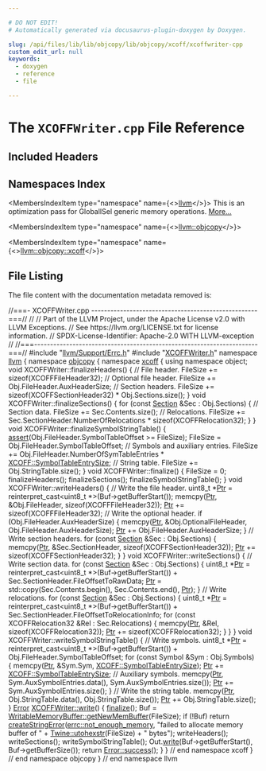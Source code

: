 ```yaml
---

# DO NOT EDIT!
# Automatically generated via docusaurus-plugin-doxygen by Doxygen.

slug: /api/files/lib/lib/objcopy/lib/objcopy/xcoff/xcoffwriter-cpp
custom_edit_url: null
keywords:
  - doxygen
  - reference
  - file

---
```





# The `XCOFFWriter.cpp` File Reference

<DoxygenPage pluginConfig={pluginConfig}>



## Included Headers

<IncludesList>
<IncludesListItem
  filePath="llvm/Support/Errc.h"
  permalink="/docs/api/files/include/include/llvm/include/llvm/support/errc-h"
  isLocal="true" />
<IncludesListItem
  filePath="XCOFFWriter.h"
  permalink="/docs/api/files/lib/lib/objcopy/lib/objcopy/xcoff/xcoffwriter-h"
  isLocal="true" />
</IncludesList>

## Namespaces Index

<MembersIndex>

<MembersIndexItem
  type="namespace"
  name={<><a href="/docs/api/namespaces/llvm">llvm</a></>}>
This is an optimization pass for GlobalISel generic memory operations. <a href="/docs/api/namespaces/llvm/#details">More...</a>
</MembersIndexItem>

<MembersIndexItem
  type="namespace"
  name={<><a href="/docs/api/namespaces/llvm/objcopy">llvm::objcopy</a></>}>
</MembersIndexItem>

<MembersIndexItem
  type="namespace"
  name={<><a href="/docs/api/namespaces/llvm/objcopy/xcoff">llvm::objcopy::xcoff</a></>}>
</MembersIndexItem>

</MembersIndex>


## File Listing

The file content with the documentation metadata removed is:

<ProgramListing>

<Link id="l00001" /><CodeLine lineNumber="1"><Highlight kind="comment">//===- XCOFFWriter.cpp ----------------------------------------------------===//</Highlight><Highlight kind="normal"></Highlight></CodeLine>
<Link id="l00002" /><CodeLine lineNumber="2"><Highlight kind="normal"></Highlight><Highlight kind="comment">//</Highlight><Highlight kind="normal"></Highlight></CodeLine>
<Link id="l00003" /><CodeLine lineNumber="3"><Highlight kind="normal"></Highlight><Highlight kind="comment">// Part of the LLVM Project, under the Apache License v2.0 with LLVM Exceptions.</Highlight><Highlight kind="normal"></Highlight></CodeLine>
<Link id="l00004" /><CodeLine lineNumber="4"><Highlight kind="normal"></Highlight><Highlight kind="comment">// See https://llvm.org/LICENSE.txt for license information.</Highlight><Highlight kind="normal"></Highlight></CodeLine>
<Link id="l00005" /><CodeLine lineNumber="5"><Highlight kind="normal"></Highlight><Highlight kind="comment">// SPDX-License-Identifier: Apache-2.0 WITH LLVM-exception</Highlight><Highlight kind="normal"></Highlight></CodeLine>
<Link id="l00006" /><CodeLine lineNumber="6"><Highlight kind="normal"></Highlight><Highlight kind="comment">//</Highlight><Highlight kind="normal"></Highlight></CodeLine>
<Link id="l00007" /><CodeLine lineNumber="7"><Highlight kind="normal"></Highlight><Highlight kind="comment">//===----------------------------------------------------------------------===//</Highlight><Highlight kind="normal"></Highlight></CodeLine>
<Link id="l00008" /><CodeLine lineNumber="8"><Highlight kind="normal"></Highlight></CodeLine>
<Link id="l00009" /><CodeLine lineNumber="9"><Highlight kind="normal"></Highlight><Highlight kind="preprocessor">#include &quot;<a href="/docs/api/files/include/include/llvm/include/llvm/support/errc-h">llvm/Support/Errc.h</a>&quot;</Highlight><Highlight kind="normal"></Highlight></CodeLine>
<Link id="l00010" /><CodeLine lineNumber="10"><Highlight kind="normal"></Highlight><Highlight kind="preprocessor">#include &quot;<a href="/docs/api/files/lib/lib/objcopy/lib/objcopy/xcoff/xcoffwriter-h">XCOFFWriter.h</a>&quot;</Highlight><Highlight kind="normal"></Highlight></CodeLine>
<Link id="l00011" /><CodeLine lineNumber="11"><Highlight kind="normal"></Highlight></CodeLine>
<Link id="l00012" /><CodeLine lineNumber="12"><Highlight kind="normal"></Highlight><Highlight kind="keyword">namespace </Highlight><Highlight kind="normal"><a href="/docs/api/namespaces/llvm">llvm</a> &#123;</Highlight></CodeLine>
<Link id="l00013" /><CodeLine lineNumber="13"><Highlight kind="normal"></Highlight><Highlight kind="keyword">namespace </Highlight><Highlight kind="normal"><a href="/docs/api/namespaces/llvm/objcopy">objcopy</a> &#123;</Highlight></CodeLine>
<Link id="l00014" /><CodeLine lineNumber="14"><Highlight kind="normal"></Highlight><Highlight kind="keyword">namespace </Highlight><Highlight kind="normal"><a href="/docs/api/namespaces/llvm/objcopy/xcoff">xcoff</a> &#123;</Highlight></CodeLine>
<Link id="l00015" /><CodeLine lineNumber="15"><Highlight kind="normal"></Highlight></CodeLine>
<Link id="l00016" /><CodeLine lineNumber="16"><Highlight kind="normal"></Highlight><Highlight kind="keyword">using namespace </Highlight><Highlight kind="normal">object;</Highlight></CodeLine>
<Link id="l00017" /><CodeLine lineNumber="17"><Highlight kind="normal"></Highlight></CodeLine>
<Link id="l00018" /><CodeLine lineNumber="18"><Highlight kind="normal"></Highlight><Highlight kind="keywordtype">void</Highlight><Highlight kind="normal"> XCOFFWriter::finalizeHeaders() &#123;</Highlight></CodeLine>
<Link id="l00019" /><CodeLine lineNumber="19"><Highlight kind="normal">  </Highlight><Highlight kind="comment">// File header.</Highlight><Highlight kind="normal"></Highlight></CodeLine>
<Link id="l00020" /><CodeLine lineNumber="20"><Highlight kind="normal">  FileSize += </Highlight><Highlight kind="keyword">sizeof</Highlight><Highlight kind="normal">(XCOFFFileHeader32);</Highlight></CodeLine>
<Link id="l00021" /><CodeLine lineNumber="21"><Highlight kind="normal">  </Highlight><Highlight kind="comment">// Optional file header.</Highlight><Highlight kind="normal"></Highlight></CodeLine>
<Link id="l00022" /><CodeLine lineNumber="22"><Highlight kind="normal">  FileSize += Obj.FileHeader.AuxHeaderSize;</Highlight></CodeLine>
<Link id="l00023" /><CodeLine lineNumber="23"><Highlight kind="normal">  </Highlight><Highlight kind="comment">// Section headers.</Highlight><Highlight kind="normal"></Highlight></CodeLine>
<Link id="l00024" /><CodeLine lineNumber="24"><Highlight kind="normal">  FileSize += </Highlight><Highlight kind="keyword">sizeof</Highlight><Highlight kind="normal">(XCOFFSectionHeader32) &#42; Obj.Sections.size();</Highlight></CodeLine>
<Link id="l00025" /><CodeLine lineNumber="25"><Highlight kind="normal">&#125;</Highlight></CodeLine>
<Link id="l00026" /><CodeLine lineNumber="26"><Highlight kind="normal"></Highlight></CodeLine>
<Link id="l00027" /><CodeLine lineNumber="27"><Highlight kind="normal"></Highlight><Highlight kind="keywordtype">void</Highlight><Highlight kind="normal"> XCOFFWriter::finalizeSections() &#123;</Highlight></CodeLine>
<Link id="l00028" /><CodeLine lineNumber="28"><Highlight kind="normal">  </Highlight><Highlight kind="keywordflow">for</Highlight><Highlight kind="normal"> (</Highlight><Highlight kind="keyword">const</Highlight><Highlight kind="normal"> <a href="/docs/api/namespaces/llvm/objcopy/#a88eeb89876019c1a9f2540275fb96457ad2c24d59e0baff4d0155fbdf62590867">Section</a> &amp;Sec : Obj.Sections) &#123;</Highlight></CodeLine>
<Link id="l00029" /><CodeLine lineNumber="29"><Highlight kind="normal">    </Highlight><Highlight kind="comment">// Section data.</Highlight><Highlight kind="normal"></Highlight></CodeLine>
<Link id="l00030" /><CodeLine lineNumber="30"><Highlight kind="normal">    FileSize += Sec.Contents.size();</Highlight></CodeLine>
<Link id="l00031" /><CodeLine lineNumber="31"><Highlight kind="normal">    </Highlight><Highlight kind="comment">// Relocations.</Highlight><Highlight kind="normal"></Highlight></CodeLine>
<Link id="l00032" /><CodeLine lineNumber="32"><Highlight kind="normal">    FileSize +=</Highlight></CodeLine>
<Link id="l00033" /><CodeLine lineNumber="33"><Highlight kind="normal">        Sec.SectionHeader.NumberOfRelocations &#42; </Highlight><Highlight kind="keyword">sizeof</Highlight><Highlight kind="normal">(XCOFFRelocation32);</Highlight></CodeLine>
<Link id="l00034" /><CodeLine lineNumber="34"><Highlight kind="normal">  &#125;</Highlight></CodeLine>
<Link id="l00035" /><CodeLine lineNumber="35"><Highlight kind="normal">&#125;</Highlight></CodeLine>
<Link id="l00036" /><CodeLine lineNumber="36"><Highlight kind="normal"></Highlight></CodeLine>
<Link id="l00037" /><CodeLine lineNumber="37"><Highlight kind="normal"></Highlight><Highlight kind="keywordtype">void</Highlight><Highlight kind="normal"> XCOFFWriter::finalizeSymbolStringTable() &#123;</Highlight></CodeLine>
<Link id="l00038" /><CodeLine lineNumber="38"><Highlight kind="normal">  <a href="/docs/api/files/lib/lib/target/lib/target/amdgpu/silowercontrolflow-cpp/#a4868c5d81c5ccc98c47aeab6244346a0">assert</a>(Obj.FileHeader.SymbolTableOffset &gt;= FileSize);</Highlight></CodeLine>
<Link id="l00039" /><CodeLine lineNumber="39"><Highlight kind="normal">  FileSize = Obj.FileHeader.SymbolTableOffset;</Highlight></CodeLine>
<Link id="l00040" /><CodeLine lineNumber="40"><Highlight kind="normal">  </Highlight><Highlight kind="comment">// Symbols and auxiliary entries.</Highlight><Highlight kind="normal"></Highlight></CodeLine>
<Link id="l00041" /><CodeLine lineNumber="41"><Highlight kind="normal">  FileSize +=</Highlight></CodeLine>
<Link id="l00042" /><CodeLine lineNumber="42"><Highlight kind="normal">      Obj.FileHeader.NumberOfSymTableEntries &#42; <a href="/docs/api/namespaces/llvm/xcoff/#ad0cbda82482585d346b65687e2f3a38a">XCOFF::SymbolTableEntrySize</a>;</Highlight></CodeLine>
<Link id="l00043" /><CodeLine lineNumber="43"><Highlight kind="normal">  </Highlight><Highlight kind="comment">// String table.</Highlight><Highlight kind="normal"></Highlight></CodeLine>
<Link id="l00044" /><CodeLine lineNumber="44"><Highlight kind="normal">  FileSize += Obj.StringTable.size();</Highlight></CodeLine>
<Link id="l00045" /><CodeLine lineNumber="45"><Highlight kind="normal">&#125;</Highlight></CodeLine>
<Link id="l00046" /><CodeLine lineNumber="46"><Highlight kind="normal"></Highlight></CodeLine>
<Link id="l00047" /><CodeLine lineNumber="47"><Highlight kind="normal"></Highlight><Highlight kind="keywordtype">void</Highlight><Highlight kind="normal"> XCOFFWriter::finalize() &#123;</Highlight></CodeLine>
<Link id="l00048" /><CodeLine lineNumber="48"><Highlight kind="normal">  FileSize = 0;</Highlight></CodeLine>
<Link id="l00049" /><CodeLine lineNumber="49"><Highlight kind="normal">  finalizeHeaders();</Highlight></CodeLine>
<Link id="l00050" /><CodeLine lineNumber="50"><Highlight kind="normal">  finalizeSections();</Highlight></CodeLine>
<Link id="l00051" /><CodeLine lineNumber="51"><Highlight kind="normal">  finalizeSymbolStringTable();</Highlight></CodeLine>
<Link id="l00052" /><CodeLine lineNumber="52"><Highlight kind="normal">&#125;</Highlight></CodeLine>
<Link id="l00053" /><CodeLine lineNumber="53"><Highlight kind="normal"></Highlight></CodeLine>
<Link id="l00054" /><CodeLine lineNumber="54"><Highlight kind="normal"></Highlight><Highlight kind="keywordtype">void</Highlight><Highlight kind="normal"> XCOFFWriter::writeHeaders() &#123;</Highlight></CodeLine>
<Link id="l00055" /><CodeLine lineNumber="55"><Highlight kind="normal">  </Highlight><Highlight kind="comment">// Write the file header.</Highlight><Highlight kind="normal"></Highlight></CodeLine>
<Link id="l00056" /><CodeLine lineNumber="56"><Highlight kind="normal">  uint8&#95;t &#42;<a href="/docs/api/files/lib/lib/analysis/targetlibraryinfo-cpp/#aca185e6d0e9f423dbb24440206454872a11dbf501abf829b3ab7049c2d3a8a053">Ptr</a> = </Highlight><Highlight kind="keyword">reinterpret&#95;cast&lt;</Highlight><Highlight kind="normal">uint8&#95;t &#42;</Highlight><Highlight kind="keyword">&gt;</Highlight><Highlight kind="normal">(Buf-&gt;getBufferStart());</Highlight></CodeLine>
<Link id="l00057" /><CodeLine lineNumber="57"><Highlight kind="normal">  memcpy(<a href="/docs/api/files/lib/lib/analysis/targetlibraryinfo-cpp/#aca185e6d0e9f423dbb24440206454872a11dbf501abf829b3ab7049c2d3a8a053">Ptr</a>, &amp;Obj.FileHeader, </Highlight><Highlight kind="keyword">sizeof</Highlight><Highlight kind="normal">(XCOFFFileHeader32));</Highlight></CodeLine>
<Link id="l00058" /><CodeLine lineNumber="58"><Highlight kind="normal">  <a href="/docs/api/files/lib/lib/analysis/targetlibraryinfo-cpp/#aca185e6d0e9f423dbb24440206454872a11dbf501abf829b3ab7049c2d3a8a053">Ptr</a> += </Highlight><Highlight kind="keyword">sizeof</Highlight><Highlight kind="normal">(XCOFFFileHeader32);</Highlight></CodeLine>
<Link id="l00059" /><CodeLine lineNumber="59"><Highlight kind="normal"></Highlight></CodeLine>
<Link id="l00060" /><CodeLine lineNumber="60"><Highlight kind="normal">  </Highlight><Highlight kind="comment">// Write the optional header.</Highlight><Highlight kind="normal"></Highlight></CodeLine>
<Link id="l00061" /><CodeLine lineNumber="61"><Highlight kind="normal">  </Highlight><Highlight kind="keywordflow">if</Highlight><Highlight kind="normal"> (Obj.FileHeader.AuxHeaderSize) &#123;</Highlight></CodeLine>
<Link id="l00062" /><CodeLine lineNumber="62"><Highlight kind="normal">    memcpy(<a href="/docs/api/files/lib/lib/analysis/targetlibraryinfo-cpp/#aca185e6d0e9f423dbb24440206454872a11dbf501abf829b3ab7049c2d3a8a053">Ptr</a>, &amp;Obj.OptionalFileHeader, Obj.FileHeader.AuxHeaderSize);</Highlight></CodeLine>
<Link id="l00063" /><CodeLine lineNumber="63"><Highlight kind="normal">    <a href="/docs/api/files/lib/lib/analysis/targetlibraryinfo-cpp/#aca185e6d0e9f423dbb24440206454872a11dbf501abf829b3ab7049c2d3a8a053">Ptr</a> += Obj.FileHeader.AuxHeaderSize;</Highlight></CodeLine>
<Link id="l00064" /><CodeLine lineNumber="64"><Highlight kind="normal">  &#125;</Highlight></CodeLine>
<Link id="l00065" /><CodeLine lineNumber="65"><Highlight kind="normal"></Highlight></CodeLine>
<Link id="l00066" /><CodeLine lineNumber="66"><Highlight kind="normal">  </Highlight><Highlight kind="comment">// Write section headers.</Highlight><Highlight kind="normal"></Highlight></CodeLine>
<Link id="l00067" /><CodeLine lineNumber="67"><Highlight kind="normal">  </Highlight><Highlight kind="keywordflow">for</Highlight><Highlight kind="normal"> (</Highlight><Highlight kind="keyword">const</Highlight><Highlight kind="normal"> <a href="/docs/api/namespaces/llvm/objcopy/#a88eeb89876019c1a9f2540275fb96457ad2c24d59e0baff4d0155fbdf62590867">Section</a> &amp;Sec : Obj.Sections) &#123;</Highlight></CodeLine>
<Link id="l00068" /><CodeLine lineNumber="68"><Highlight kind="normal">    memcpy(<a href="/docs/api/files/lib/lib/analysis/targetlibraryinfo-cpp/#aca185e6d0e9f423dbb24440206454872a11dbf501abf829b3ab7049c2d3a8a053">Ptr</a>, &amp;Sec.SectionHeader, </Highlight><Highlight kind="keyword">sizeof</Highlight><Highlight kind="normal">(XCOFFSectionHeader32));</Highlight></CodeLine>
<Link id="l00069" /><CodeLine lineNumber="69"><Highlight kind="normal">    <a href="/docs/api/files/lib/lib/analysis/targetlibraryinfo-cpp/#aca185e6d0e9f423dbb24440206454872a11dbf501abf829b3ab7049c2d3a8a053">Ptr</a> += </Highlight><Highlight kind="keyword">sizeof</Highlight><Highlight kind="normal">(XCOFFSectionHeader32);</Highlight></CodeLine>
<Link id="l00070" /><CodeLine lineNumber="70"><Highlight kind="normal">  &#125;</Highlight></CodeLine>
<Link id="l00071" /><CodeLine lineNumber="71"><Highlight kind="normal">&#125;</Highlight></CodeLine>
<Link id="l00072" /><CodeLine lineNumber="72"><Highlight kind="normal"></Highlight></CodeLine>
<Link id="l00073" /><CodeLine lineNumber="73"><Highlight kind="normal"></Highlight><Highlight kind="keywordtype">void</Highlight><Highlight kind="normal"> XCOFFWriter::writeSections() &#123;</Highlight></CodeLine>
<Link id="l00074" /><CodeLine lineNumber="74"><Highlight kind="normal">  </Highlight><Highlight kind="comment">// Write section data.</Highlight><Highlight kind="normal"></Highlight></CodeLine>
<Link id="l00075" /><CodeLine lineNumber="75"><Highlight kind="normal">  </Highlight><Highlight kind="keywordflow">for</Highlight><Highlight kind="normal"> (</Highlight><Highlight kind="keyword">const</Highlight><Highlight kind="normal"> <a href="/docs/api/namespaces/llvm/objcopy/#a88eeb89876019c1a9f2540275fb96457ad2c24d59e0baff4d0155fbdf62590867">Section</a> &amp;Sec : Obj.Sections) &#123;</Highlight></CodeLine>
<Link id="l00076" /><CodeLine lineNumber="76"><Highlight kind="normal">    uint8&#95;t &#42;<a href="/docs/api/files/lib/lib/analysis/targetlibraryinfo-cpp/#aca185e6d0e9f423dbb24440206454872a11dbf501abf829b3ab7049c2d3a8a053">Ptr</a> = </Highlight><Highlight kind="keyword">reinterpret&#95;cast&lt;</Highlight><Highlight kind="normal">uint8&#95;t &#42;</Highlight><Highlight kind="keyword">&gt;</Highlight><Highlight kind="normal">(Buf-&gt;getBufferStart()) +</Highlight></CodeLine>
<Link id="l00077" /><CodeLine lineNumber="77"><Highlight kind="normal">                   Sec.SectionHeader.FileOffsetToRawData;</Highlight></CodeLine>
<Link id="l00078" /><CodeLine lineNumber="78"><Highlight kind="normal">    <a href="/docs/api/files/lib/lib/analysis/targetlibraryinfo-cpp/#aca185e6d0e9f423dbb24440206454872a11dbf501abf829b3ab7049c2d3a8a053">Ptr</a> = std::copy(Sec.Contents.begin(), Sec.Contents.end(), <a href="/docs/api/files/lib/lib/analysis/targetlibraryinfo-cpp/#aca185e6d0e9f423dbb24440206454872a11dbf501abf829b3ab7049c2d3a8a053">Ptr</a>);</Highlight></CodeLine>
<Link id="l00079" /><CodeLine lineNumber="79"><Highlight kind="normal">  &#125;</Highlight></CodeLine>
<Link id="l00080" /><CodeLine lineNumber="80"><Highlight kind="normal"></Highlight></CodeLine>
<Link id="l00081" /><CodeLine lineNumber="81"><Highlight kind="normal">  </Highlight><Highlight kind="comment">// Write relocations.</Highlight><Highlight kind="normal"></Highlight></CodeLine>
<Link id="l00082" /><CodeLine lineNumber="82"><Highlight kind="normal">  </Highlight><Highlight kind="keywordflow">for</Highlight><Highlight kind="normal"> (</Highlight><Highlight kind="keyword">const</Highlight><Highlight kind="normal"> <a href="/docs/api/namespaces/llvm/objcopy/#a88eeb89876019c1a9f2540275fb96457ad2c24d59e0baff4d0155fbdf62590867">Section</a> &amp;Sec : Obj.Sections) &#123;</Highlight></CodeLine>
<Link id="l00083" /><CodeLine lineNumber="83"><Highlight kind="normal">    uint8&#95;t &#42;<a href="/docs/api/files/lib/lib/analysis/targetlibraryinfo-cpp/#aca185e6d0e9f423dbb24440206454872a11dbf501abf829b3ab7049c2d3a8a053">Ptr</a> = </Highlight><Highlight kind="keyword">reinterpret&#95;cast&lt;</Highlight><Highlight kind="normal">uint8&#95;t &#42;</Highlight><Highlight kind="keyword">&gt;</Highlight><Highlight kind="normal">(Buf-&gt;getBufferStart()) +</Highlight></CodeLine>
<Link id="l00084" /><CodeLine lineNumber="84"><Highlight kind="normal">                   Sec.SectionHeader.FileOffsetToRelocationInfo;</Highlight></CodeLine>
<Link id="l00085" /><CodeLine lineNumber="85"><Highlight kind="normal">    </Highlight><Highlight kind="keywordflow">for</Highlight><Highlight kind="normal"> (</Highlight><Highlight kind="keyword">const</Highlight><Highlight kind="normal"> XCOFFRelocation32 &amp;Rel : Sec.Relocations) &#123;</Highlight></CodeLine>
<Link id="l00086" /><CodeLine lineNumber="86"><Highlight kind="normal">      memcpy(<a href="/docs/api/files/lib/lib/analysis/targetlibraryinfo-cpp/#aca185e6d0e9f423dbb24440206454872a11dbf501abf829b3ab7049c2d3a8a053">Ptr</a>, &amp;Rel, </Highlight><Highlight kind="keyword">sizeof</Highlight><Highlight kind="normal">(XCOFFRelocation32));</Highlight></CodeLine>
<Link id="l00087" /><CodeLine lineNumber="87"><Highlight kind="normal">      <a href="/docs/api/files/lib/lib/analysis/targetlibraryinfo-cpp/#aca185e6d0e9f423dbb24440206454872a11dbf501abf829b3ab7049c2d3a8a053">Ptr</a> += </Highlight><Highlight kind="keyword">sizeof</Highlight><Highlight kind="normal">(XCOFFRelocation32);</Highlight></CodeLine>
<Link id="l00088" /><CodeLine lineNumber="88"><Highlight kind="normal">    &#125;</Highlight></CodeLine>
<Link id="l00089" /><CodeLine lineNumber="89"><Highlight kind="normal">  &#125;</Highlight></CodeLine>
<Link id="l00090" /><CodeLine lineNumber="90"><Highlight kind="normal">&#125;</Highlight></CodeLine>
<Link id="l00091" /><CodeLine lineNumber="91"><Highlight kind="normal"></Highlight></CodeLine>
<Link id="l00092" /><CodeLine lineNumber="92"><Highlight kind="normal"></Highlight><Highlight kind="keywordtype">void</Highlight><Highlight kind="normal"> XCOFFWriter::writeSymbolStringTable() &#123;</Highlight></CodeLine>
<Link id="l00093" /><CodeLine lineNumber="93"><Highlight kind="normal">  </Highlight><Highlight kind="comment">// Write symbols.</Highlight><Highlight kind="normal"></Highlight></CodeLine>
<Link id="l00094" /><CodeLine lineNumber="94"><Highlight kind="normal">  uint8&#95;t &#42;<a href="/docs/api/files/lib/lib/analysis/targetlibraryinfo-cpp/#aca185e6d0e9f423dbb24440206454872a11dbf501abf829b3ab7049c2d3a8a053">Ptr</a> = </Highlight><Highlight kind="keyword">reinterpret&#95;cast&lt;</Highlight><Highlight kind="normal">uint8&#95;t &#42;</Highlight><Highlight kind="keyword">&gt;</Highlight><Highlight kind="normal">(Buf-&gt;getBufferStart()) +</Highlight></CodeLine>
<Link id="l00095" /><CodeLine lineNumber="95"><Highlight kind="normal">                 Obj.FileHeader.SymbolTableOffset;</Highlight></CodeLine>
<Link id="l00096" /><CodeLine lineNumber="96"><Highlight kind="normal">  </Highlight><Highlight kind="keywordflow">for</Highlight><Highlight kind="normal"> (</Highlight><Highlight kind="keyword">const</Highlight><Highlight kind="normal"> Symbol &amp;Sym : Obj.Symbols) &#123;</Highlight></CodeLine>
<Link id="l00097" /><CodeLine lineNumber="97"><Highlight kind="normal">    memcpy(<a href="/docs/api/files/lib/lib/analysis/targetlibraryinfo-cpp/#aca185e6d0e9f423dbb24440206454872a11dbf501abf829b3ab7049c2d3a8a053">Ptr</a>, &amp;Sym.Sym, <a href="/docs/api/namespaces/llvm/xcoff/#ad0cbda82482585d346b65687e2f3a38a">XCOFF::SymbolTableEntrySize</a>);</Highlight></CodeLine>
<Link id="l00098" /><CodeLine lineNumber="98"><Highlight kind="normal">    <a href="/docs/api/files/lib/lib/analysis/targetlibraryinfo-cpp/#aca185e6d0e9f423dbb24440206454872a11dbf501abf829b3ab7049c2d3a8a053">Ptr</a> += <a href="/docs/api/namespaces/llvm/xcoff/#ad0cbda82482585d346b65687e2f3a38a">XCOFF::SymbolTableEntrySize</a>;</Highlight></CodeLine>
<Link id="l00099" /><CodeLine lineNumber="99"><Highlight kind="normal">    </Highlight><Highlight kind="comment">// Auxiliary symbols.</Highlight><Highlight kind="normal"></Highlight></CodeLine>
<Link id="l00100" /><CodeLine lineNumber="100"><Highlight kind="normal">    memcpy(<a href="/docs/api/files/lib/lib/analysis/targetlibraryinfo-cpp/#aca185e6d0e9f423dbb24440206454872a11dbf501abf829b3ab7049c2d3a8a053">Ptr</a>, Sym.AuxSymbolEntries.data(), Sym.AuxSymbolEntries.size());</Highlight></CodeLine>
<Link id="l00101" /><CodeLine lineNumber="101"><Highlight kind="normal">    <a href="/docs/api/files/lib/lib/analysis/targetlibraryinfo-cpp/#aca185e6d0e9f423dbb24440206454872a11dbf501abf829b3ab7049c2d3a8a053">Ptr</a> += Sym.AuxSymbolEntries.size();</Highlight></CodeLine>
<Link id="l00102" /><CodeLine lineNumber="102"><Highlight kind="normal">  &#125;</Highlight></CodeLine>
<Link id="l00103" /><CodeLine lineNumber="103"><Highlight kind="normal">  </Highlight><Highlight kind="comment">// Write the string table.</Highlight><Highlight kind="normal"></Highlight></CodeLine>
<Link id="l00104" /><CodeLine lineNumber="104"><Highlight kind="normal">  memcpy(<a href="/docs/api/files/lib/lib/analysis/targetlibraryinfo-cpp/#aca185e6d0e9f423dbb24440206454872a11dbf501abf829b3ab7049c2d3a8a053">Ptr</a>, Obj.StringTable.data(), Obj.StringTable.size());</Highlight></CodeLine>
<Link id="l00105" /><CodeLine lineNumber="105"><Highlight kind="normal">  <a href="/docs/api/files/lib/lib/analysis/targetlibraryinfo-cpp/#aca185e6d0e9f423dbb24440206454872a11dbf501abf829b3ab7049c2d3a8a053">Ptr</a> += Obj.StringTable.size();</Highlight></CodeLine>
<Link id="l00106" /><CodeLine lineNumber="106"><Highlight kind="normal">&#125;</Highlight></CodeLine>
<Link id="l00107" /><CodeLine lineNumber="107"><Highlight kind="normal"></Highlight></CodeLine>
<Link id="l00108" /><CodeLine lineNumber="108" lineLink="/docs/api/classes/llvm/objcopy/xcoff/xcoffwriter/#af3adedc8850f537a3ba8e71bba9d9934"><Highlight kind="normal"><a href="/docs/api/classes/llvm/error">Error</a> <a href="/docs/api/classes/llvm/objcopy/xcoff/xcoffwriter/#af3adedc8850f537a3ba8e71bba9d9934">XCOFFWriter::write</a>() &#123;</Highlight></CodeLine>
<Link id="l00109" /><CodeLine lineNumber="109"><Highlight kind="normal">  <a href="/docs/api/files/lib/lib/target/lib/target/arc/arcbranchfinalize-cpp/#a8e08eb3768ea6054b445ad1e5f0b9bba">finalize</a>();</Highlight></CodeLine>
<Link id="l00110" /><CodeLine lineNumber="110"><Highlight kind="normal">  Buf = <a href="/docs/api/classes/llvm/writablememorybuffer/#a3ba0db4e545291ac0dbf07804f13d351">WritableMemoryBuffer::getNewMemBuffer</a>(FileSize);</Highlight></CodeLine>
<Link id="l00111" /><CodeLine lineNumber="111"><Highlight kind="normal">  </Highlight><Highlight kind="keywordflow">if</Highlight><Highlight kind="normal"> (!Buf)</Highlight></CodeLine>
<Link id="l00112" /><CodeLine lineNumber="112"><Highlight kind="normal">    </Highlight><Highlight kind="keywordflow">return</Highlight><Highlight kind="normal"> <a href="/docs/api/namespaces/llvm/#a4d2fd926089a58d482fb67a362e11bad">createStringError</a>(<a href="/docs/api/namespaces/llvm/#a59739a4f15fb2ec57a6b7fcfe938546baafdb5594dc3e484fc1bfd7c564d550c1">errc::not&#95;enough&#95;memory</a>,</Highlight></CodeLine>
<Link id="l00113" /><CodeLine lineNumber="113"><Highlight kind="normal">                             </Highlight><Highlight kind="stringliteral">&quot;failed to allocate memory buffer of &quot;</Highlight><Highlight kind="normal"> +</Highlight></CodeLine>
<Link id="l00114" /><CodeLine lineNumber="114"><Highlight kind="normal">                                 <a href="/docs/api/classes/llvm/twine/#acaa1b3e2d07a6c9d2d7030c7dc7ec6a7">Twine::utohexstr</a>(FileSize) + </Highlight><Highlight kind="stringliteral">&quot; bytes&quot;</Highlight><Highlight kind="normal">);</Highlight></CodeLine>
<Link id="l00115" /><CodeLine lineNumber="115"><Highlight kind="normal"></Highlight></CodeLine>
<Link id="l00116" /><CodeLine lineNumber="116"><Highlight kind="normal">  writeHeaders();</Highlight></CodeLine>
<Link id="l00117" /><CodeLine lineNumber="117"><Highlight kind="normal">  writeSections();</Highlight></CodeLine>
<Link id="l00118" /><CodeLine lineNumber="118"><Highlight kind="normal">  writeSymbolStringTable();</Highlight></CodeLine>
<Link id="l00119" /><CodeLine lineNumber="119"><Highlight kind="normal">  Out.<a href="/docs/api/classes/llvm/raw-ostream/#a6e0cbc5c8568d8446c284c8538b2c9f1">write</a>(Buf-&gt;getBufferStart(), Buf-&gt;getBufferSize());</Highlight></CodeLine>
<Link id="l00120" /><CodeLine lineNumber="120"><Highlight kind="normal">  </Highlight><Highlight kind="keywordflow">return</Highlight><Highlight kind="normal"> <a href="/docs/api/classes/llvm/error/#a4dfd0813c3d0e0a30439b5a3e9196b59">Error::success</a>();</Highlight></CodeLine>
<Link id="l00121" /><CodeLine lineNumber="121"><Highlight kind="normal">&#125;</Highlight></CodeLine>
<Link id="l00122" /><CodeLine lineNumber="122"><Highlight kind="normal"></Highlight></CodeLine>
<Link id="l00123" /><CodeLine lineNumber="123"><Highlight kind="normal">&#125; </Highlight><Highlight kind="comment">// end namespace xcoff</Highlight><Highlight kind="normal"></Highlight></CodeLine>
<Link id="l00124" /><CodeLine lineNumber="124"><Highlight kind="normal">&#125; </Highlight><Highlight kind="comment">// end namespace objcopy</Highlight><Highlight kind="normal"></Highlight></CodeLine>
<Link id="l00125" /><CodeLine lineNumber="125"><Highlight kind="normal">&#125; </Highlight><Highlight kind="comment">// end namespace llvm</Highlight><Highlight kind="normal"></Highlight></CodeLine>

</ProgramListing>

</DoxygenPage>
